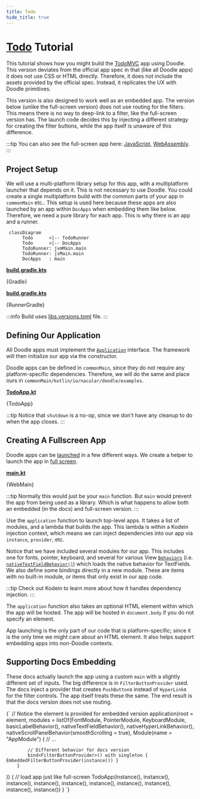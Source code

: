 ```yaml
---
title: Todo
hide_title: true
---
```




# [Todo](https://github.com/nacular/doodle-tutorials/tree/master/Todo) Tutorial

This tutorial shows how you might build the [TodoMVC](http://todomvc.com) app using Doodle. This version deviates from the official app spec in that (like all Doodle apps) it does not use CSS or HTML directly. Therefore, it does not include the assets provided by the official spec. Instead, it replicates the UX with Doodle primitives.

This version is also designed to work well as an embedded app. The version below (unlike the full-screen version) does not use routing for the filters. This means there is no way to deep-link to a filter, like the full-screen version has. The launch code decides this by injecting a different strategy for creating the filter buttons, while the app itself is unaware of this difference.

<DoodleCodeBlock function="todo" height="700" />

:::tip
You can also see the full-screen app here: [JavaScript](https://nacular.github.io/doodle-tutorials/todo), [WebAssembly](https://nacular.github.io/doodle-tutorials/todo_wasm).
:::

## Project Setup

We will use a multi-platform library setup for this app, with a multiplatform launcher that depends on it. This is not necessary to use Doodle. You could create a single multiplatform build with the common parts of your app in `commonMain` etc.. This setup is used here because these apps are also launched by an app within `DocApps` when embedding them like below. Therefore, we need a pure library for each app. This is why there is an app and a runner.

```mermaid
 classDiagram
      Todo      <|-- TodoRunner
      Todo      <|-- DocApps
      TodoRunner: jvmMain.main
      TodoRunner: jsMain.main
      DocApps   : main
```

<Tabs>
<TabItem value="Todo">

[**build.gradle.kts**](https://github.com/nacular/doodle-tutorials/blob/master/Todo/build.gradle.kts)

<KPlayground>{Gradle}</KPlayground>

</TabItem>
<TabItem value="TodoRunner">

[**build.gradle.kts**](https://github.com/nacular/doodle-tutorials/blob/master/TodoRunner/build.gradle.kts)

<KPlayground>{RunnerGradle}</KPlayground>

</TabItem>
</Tabs>

:::info
Build uses [libs.versions.toml](https://github.com/nacular/doodle-tutorials/blob/master/gradle/libs.versions.toml) file.
:::

## Defining Our Application

All Doodle apps must implement the [`Application`](https://nacular.github.io/doodle/docs/applications) interface. The framework will then initialize our app via the constructor.

Doodle apps can be defined in `commonMain`, since they do not require any platform-specific dependencies. Therefore, we will do the same and place ours in `commonMain/kotlin/io/nacular/doodle/examples`.

[**TodoApp.kt**](https://github.com/nacular/doodle-tutorials/blob/master/Todo/src/commonMain/kotlin/io/nacular/doodle/examples/TodoApp.kt#L11)

<KPlayground>{TodoApp}</KPlayground>

:::tip
Notice that `shutdown` is a no-op, since we don't have any cleanup to do when the app closes.
:::

## Creating A Fullscreen App

Doodle apps can be [launched](https://nacular.github.io/doodle/docs/applications) in a few different ways. We create a helper to launch the app in [full screen](https://nacular.github.io/doodle/docs/applications#top-level-apps).

[**main.kt**](https://github.com/nacular/doodle-tutorials/blob/master/TodoRunner/src/jsMain/kotlin/main.kt#L21)

<KPlayground>{WebMain}</KPlayground>

:::tip
Normally this would just be your `main` function. But `main` would prevent the app from being used as a library. Which is what happens to allow both an embedded (in the docs) and full-screen version.
:::

Use the `application` function to launch top-level apps. It takes a list of modules, and a lambda that builds the app. This lambda is within a Kodein injection context, which means we can inject dependencies into our app via `instance`, `provider`, etc.

Notice that we have included several modules for our app. This includes one for fonts, pointer, keyboard, and several for various View [`Behaviors`](https://nacular.github.io/doodle/docs/rendering/behaviors) (i.e. [`nativeTextFieldBehavior()`](https://nacular.github.io/doodle-api/browser/io.nacular.doodle.theme.native/-native-theme/-companion/native-text-field-behavior.html)) which loads the native behavior for TextFields. We also define some bindings directly in a new module. These are items with no built-in module, or items that only exist in our app code.

:::tip
Check out Kodein to learn more about how it handles dependency injection.
:::

The `application` function also takes an optional HTML element within which the app will be hosted. The app will be hosted in `document.body` if you do not specify an element.

App launching is the only part of our code that is platform-specific; since it is the only time we might care about an HTML element. It also helps support embedding apps into non-Doodle contexts.

## Supporting Docs Embedding

These docs actually launch the app using a custom `main` with a slightly different set of inputs. The big difference is in `FilterButtonProvider` used. The docs inject a provider that creates `PushButton`s instead of `HyperLink`s for the filter controls. The app itself treats these the same. The end result is that the docs version does not use routing.

<KPlayground>{`
// Notice the element is provided for embedded version
application(root = element, modules = listOf(FontModule, PointerModule, KeyboardModule, basicLabelBehavior(),
        nativeTextFieldBehavior(), nativeHyperLinkBehavior(), nativeScrollPanelBehavior(smoothScrolling = true),
        Module(name = "AppModule") {
            // ...

            // Different behavior for docs version
            bind<FilterButtonProvider>() with singleton { EmbeddedFilterButtonProvider(instance()) }
        }
)) {
    // load app just like full-screen
    TodoApp(instance(), instance(), instance(), instance(), instance(), instance(), instance(), instance(), instance(), instance())
}
`}</KPlayground>